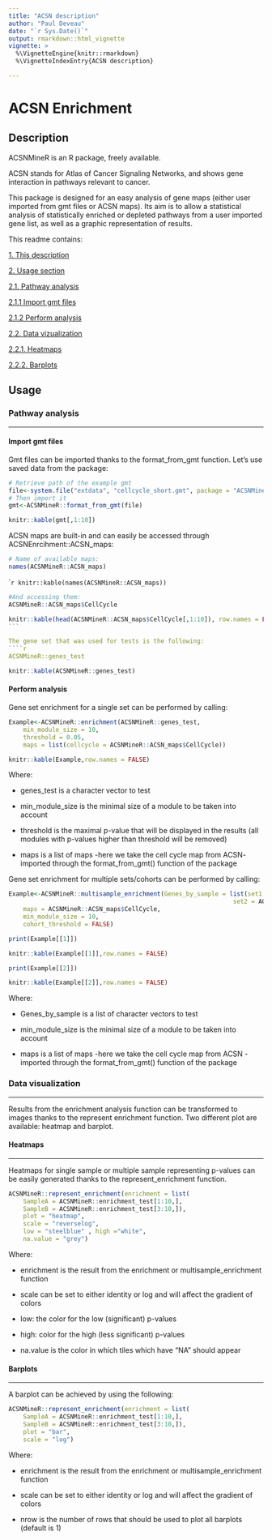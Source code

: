 ```yaml
---
title: "ACSN description"
author: "Paul Deveau"
date: "`r Sys.Date()`"
output: rmarkdown::html_vignette
vignette: >
  %\VignetteEngine{knitr::rmarkdown}
  %\VignetteIndexEntry{ACSN description}

---
```

# <a name="I">ACSN Enrichment</a>

##  <a name="IIA">Description </a>
ACSNMineR is an R package, freely available.

ACSN stands for Atlas of Cancer Signaling Networks, and shows gene interaction in pathways relevant to cancer.

This package is designed for an easy analysis of gene maps (either user imported from gmt files or ACSN maps).
Its aim is to allow a statistical analysis of statistically enriched or depleted pathways from a user imported gene list, as well as a graphic representation of results.

This readme contains:

  [1. This description](#IIA)

  [2. Usage section](#IIB)

  [2.1. Pathway analysis](#IIIA)
  
  [2.1.1 Import gmt files](#IIIA1)
  
  [2.1.2 Perform analysis](#IIIA2)
  
  [2.2. Data vizualization](#IIIB)

  [2.2.1. Heatmaps](#IVA)

  [2.2.2. Barplots](#IVB)


##  <a name="IIB">Usage </a>
###  <a name="IIIA">Pathway analysis</a> 
______

#### <a name = "IIIA1"> Import gmt files </a>

Gmt files can be imported thanks to the format_from_gmt function. 
Let's use saved data from the package:

```r
# Retrieve path of the example gmt
file<-system.file("extdata", "cellcycle_short.gmt", package = "ACSNMineR")
# Then import it
gmt<-ACSNMineR::format_from_gmt(file)
```
```r
knitr::kable(gmt[,1:10])
```

ACSN maps are built-in and can easily be accessed through ACSNEnrcihment::ACSN_maps:
```r
# Name of available maps:
names(ACSNMineR::ACSN_maps)

````
`````r
knitr::kable(names(ACSNMineR::ACSN_maps))
````

````r
#And accessing them:
ACSNMineR::ACSN_maps$CellCycle
````
````r
knitr::kable(head(ACSNMineR::ACSN_maps$CellCycle[,1:10]), row.names = FALSE)
```

The gene set that was used for tests is the following:
````r
ACSNMineR::genes_test
````
```r
knitr::kable(ACSNMineR::genes_test)
```

#### <a name = "IIIA2"> Perform analysis </a>

Gene set enrichment for a single set can be performed by calling:
````r
Example<-ACSNMineR::enrichment(ACSNMineR::genes_test,
    min_module_size = 10, 
    threshold = 0.05,
    maps = list(cellcycle = ACSNMineR::ACSN_maps$CellCycle))
````
```r
knitr::kable(Example,row.names = FALSE)
````

Where:

* genes_test is a character vector to test

* min_module_size is the minimal size of a module to be taken into account

* threshold is the maximal p-value that will be displayed in the results (all modules with p-values higher than threshold will be removed)

* maps is a list of maps -here we take the cell cycle map from ACSN-  imported through the format_from_gmt() function of the package

Gene set enrichment for multiple sets/cohorts can be performed by calling:

````r
Example<-ACSNMineR::multisample_enrichment(Genes_by_sample = list(set1 = ACSNMineR::genes_test[-1],
                                                              set2 = ACSNMineR::genes_test[-2]),
    maps = ACSNMineR::ACSN_maps$CellCycle,
    min_module_size = 10,
    cohort_threshold = FALSE)
````
```r
print(Example[[1]])
````
```r
knitr::kable(Example[[1]],row.names = FALSE)
````
```r
print(Example[[2]])
````
```r
knitr::kable(Example[[2]],row.names = FALSE)

````

Where:

* Genes_by_sample is a list of character vectors to test

* min_module_size is the minimal size of a module to be taken into account

* maps is a list of maps -here we take the cell cycle map from ACSN - imported through the format_from_gmt() function of the package


###  <a name="IIIB">Data visualization</a> 
______

Results from the enrichment analysis function can be transformed to images thanks to the represent enrichment function. Two different plot are available: heatmap and barplot.

####  <a name="IVA">Heatmaps</a>  
______

Heatmaps for single sample or multiple sample representing p-values can be easily generated thanks to the represent_enrichment function.

````r
ACSNMineR::represent_enrichment(enrichment = list(
    SampleA = ACSNMineR::enrichment_test[1:10,], 
    SampleB = ACSNMineR::enrichment_test[3:10,]),
    plot = "heatmap", 
    scale = "reverselog",
    low = "steelblue" , high ="white",
    na.value = "grey")
````

Where:

* enrichment is the result from the enrichment or multisample_enrichment function

* scale can be set to either identity or log and will affect the gradient of colors

* low: the color for the low (significant) p-values 

* high: color for the high (less significant) p-values 

* na.value is the color in which tiles which have "NA" should appear


####  <a name="IVB">Barplots</a> 
______

A barplot can be achieved by using the following:
````r
ACSNMineR::represent_enrichment(enrichment = list(
    SampleA = ACSNMineR::enrichment_test[1:10,], 
    SampleB = ACSNMineR::enrichment_test[3:10,]),
    plot = "bar", 
    scale = "log")

````

Where:

* enrichment is the result from the enrichment or multisample_enrichment function

* scale can be set to either identity or log and will affect the gradient of colors

* nrow is the number of rows that should be used to plot all barplots (default is 1)
